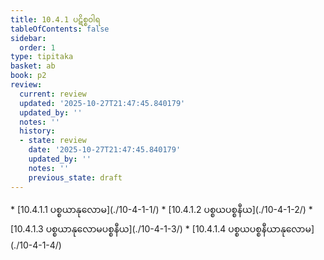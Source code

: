 ```yaml
---
title: 10.4.1 ပဋိစ္စဝါရ
tableOfContents: false
sidebar:
  order: 1
type: tipitaka
basket: ab
book: p2
review:
  current: review
  updated: '2025-10-27T21:47:45.840179'
  updated_by: ''
  notes: ''
  history:
  - state: review
    date: '2025-10-27T21:47:45.840179'
    updated_by: ''
    notes: ''
    previous_state: draft
---
```



<ReviewStatus review={frontmatter.review} showDetails={true} />

<HypothesisAnnotation frontmatter={frontmatter} />

<DynamicBreadcrumb />



<TableOfContents book="p2" section="10.4.1">
* [10.4.1.1 ပစ္စယာနုလောမ](./10-4-1-1/)
* [10.4.1.2 ပစ္စယပစ္စနီယ](./10-4-1-2/)
* [10.4.1.3 ပစ္စယာနုလောမပစ္စနီယ](./10-4-1-3/)
* [10.4.1.4 ပစ္စယပစ္စနီယာနုလောမ](./10-4-1-4/)
</TableOfContents>